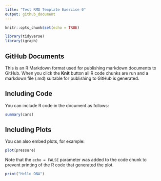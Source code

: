 ```yaml
---
title: "Test RMD Template Exercise 0"
output: github_document
---
```


```r
knitr::opts_chunk$set(echo = TRUE)

library(tidyverse)
library(igraph)
```

## GitHub Documents

This is an R Markdown format used for publishing markdown documents to GitHub. When you click the **Knit** button all R code chunks are run and a markdown file (.md) suitable for publishing to GitHub is generated.

## Including Code

You can include R code in the document as follows:

```r
summary(cars)
```

## Including Plots

You can also embed plots, for example:

```r
plot(pressure)

```

Note that the `echo = FALSE` parameter was added to the code chunk to prevent printing of the R code that generated the plot.
```r
print("Hello ONA")
```


